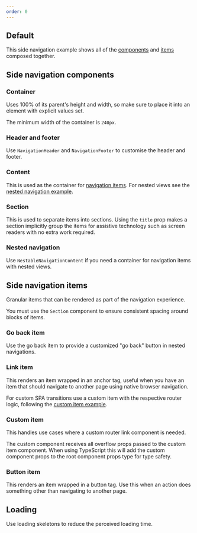 ```yaml
---
order: 0
---
```



## Default

This side navigation example shows all of the [components](#side-navigation-components) and
[items](#side-navigation-items) composed together.

<Example Component={DefaultExample} packageName="@atlaskit/side-navigation" />

## Side navigation components

### Container

Uses 100% of its parent's height and width, so make sure to place it into an element with explicit
values set.

The minimum width of the container is `240px`.

<Example Component={ContainerExample} packageName="@atlaskit/side-navigation" />

### Header and footer

Use `NavigationHeader` and `NavigationFooter` to customise the header and footer.

<Example Component={HeaderAndFooterExample} packageName="@atlaskit/side-navigation" />

### Content

This is used as the container for [navigation items](#side-navigation-items). For nested views see
the [nested navigation example](#nested-navigation).

<Example Component={ContentExample} packageName="@atlaskit/side-navigation" />

### Section

This is used to separate items into sections. Using the `title` prop makes a section implicitly
group the items for assistive technology such as screen readers with no extra work required.

<Example Component={SectionExample} packageName="@atlaskit/side-navigation" />

### Nested navigation

Use `NestableNavigationContent` if you need a container for navigation items with nested views.

<Example Component={NestedExample} packageName="@atlaskit/side-navigation" />

## Side navigation items

Granular items that can be rendered as part of the navigation experience.

You must use the `Section` component to ensure consistent spacing around blocks of items.

### Go back item

Use the go back item to provide a customized "go back" button in nested navigations.

<Example Component={GoBackExample} packageName="@atlaskit/side-navigation" />

### Link item

This renders an item wrapped in an anchor tag, useful when you have an item that should navigate to
another page using native browser navigation.

For custom SPA transitions use a custom item with the respective router logic, following the
[custom item example](#custom-item).

<Example Component={LinkItemExample} packageName="@atlaskit/side-navigation" />

### Custom item

This handles use cases where a custom router link component is needed.

The custom component receives all overflow props passed to the custom item component. When using
TypeScript this will add the custom component props to the root component props type for type
safety.

<Example Component={CustomItemExample} packageName="@atlaskit/side-navigation" />

### Button item

This renders an item wrapped in a button tag. Use this when an action does something other than
navigating to another page.

<Example Component={ButtonItemExample} packageName="@atlaskit/side-navigation" />

## Loading

Use loading skeletons to reduce the perceived loading time.

<Example Component={LoadingExample} packageName="@atlaskit/side-navigation" />
